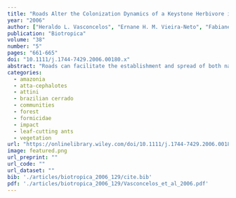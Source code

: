 ```yaml
---
title: "Roads Alter the Colonization Dynamics of a Keystone Herbivore in Neotropical Savannas"
year: "2006"
author: ["Heraldo L. Vasconcelos", "Ernane H. M. Vieira-Neto", "Fabiane M. Mundim", "Emilio M. Bruna"]
publication: "Biotropica"
volume: "38"
number: "5"
pages: "661-665"
doi: "10.1111/j.1744-7429.2006.00180.x"
abstract: "Roads can facilitate the establishment and spread of both native and exotic species. Nevertheless, the precise mechanisms facilitating this expansion are rarely known. We tested the hypothesis that dirt roads are favorable landing and nest initiation sites for founding-queens of the leaf-cutter ant Atta laevigata. For 2 yr, we compared the number of attempts to found new nests (colonization attempts) in dirt roads and the adjacent vegetation in a reserve of cerrado (tree-dominated savanna) in southeastern Brazil. The number of colonization attempts in roads was 5 to 10 times greater than in the adjacent vegetation. Experimental transplants indicate that founding-queens are more likely to establish a nest on bare soil than on soil covered with leaf-litter, but the amount of litter covering the ground did not fully explain the preference of queens for dirt roads. Queens that landed on roads were at higher risk of predation by beetles and ants than those that landed in the adjacent vegetation. Nevertheless, greater predation in roads was not sufficient to offset the greater number of colonization attempts in this habitat. As a consequence, significantly more new colonies were established in roads than in the adjacent vegetation. Our results suggest that disturbance caused by the opening of roads could result in an increased Atta abundance in protected areas of the Brazilian Cerrado."
categories: 
  - amazonia
  - atta-cephalotes
  - attini
  - brazilian cerrado
  - communities
  - forest
  - formicidae
  - impact
  - leaf-cutting ants
  - vegetation
url: "https://onlinelibrary.wiley.com/doi/10.1111/j.1744-7429.2006.00180.x"
image: featured.png
url_preprint: ""
url_code: ""
url_dataset: ""
bib: './articles/biotropica_2006_129/cite.bib'
pdf: './articles/biotropica_2006_129/Vasconcelos_et_al_2006.pdf'
---
```

